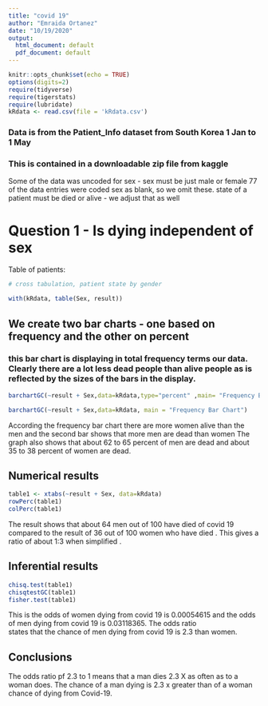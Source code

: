 ```yaml
---
title: "covid 19"
author: "Emraida Ortanez"
date: "10/19/2020"
output:
  html_document: default
  pdf_document: default
---
```


```r
knitr::opts_chunk$set(echo = TRUE)
options(digits=2)
require(tidyverse)
require(tigerstats)
require(lubridate)
kRdata <- read.csv(file = 'kRdata.csv')
```
### Data is from the Patient_Info dataset from South Korea 1 Jan to 1 May 
### This is contained in a downloadable zip file from kaggle

Some of the data was uncoded for sex - sex must be just male or female
77 of the data entries were coded sex  as blank, so we omit these.
state of a patient must be died or alive - we adjust that as well   
  
# Question 1 - Is dying independent of sex




Table of patients:
```r

# cross tabulation, patient state by gender

with(kRdata, table(Sex, result))

```

## We create two bar charts - one based on frequency and the other on percent

  
### this bar chart is displaying in total frequency terms our data.  Clearly there are a lot less dead people than alive people as is reflected by the sizes of the bars in the display.  

```r
barchartGC(~result + Sex,data=kRdata,type="percent" ,main= "Frequency Bar Chart")
```
```r
barchartGC(~result + Sex,data=kRdata, main = "Frequency Bar Chart")
```
   
 According the frequency bar chart there are more women alive than the men and the second bar shows that more men are dead than women
The graph also shows that about 62 to 65 percent of men are dead and about 35 to 38 percent of women are dead.
  
## Numerical results
```r
table1 <- xtabs(~result + Sex, data=kRdata)
rowPerc(table1)
colPerc(table1)
```
The result shows that about 64 men out of 100 have died of covid 19 compared to the result of 36 out of 100 women who have died . 
This gives a ratio of about 1:3 when simplified .    

## Inferential results 
```r
chisq.test(table1)
chisqtestGC(table1)
fisher.test(table1)
```
This is the  odds of women dying from covid 19 is 0.00054615 and the odds of men dying from covid 19 is 0.03118365. The odds ratio   
states that the chance of men dying from covid 19 is 2.3 than women.  

## Conclusions
The odds ratio pf 2.3 to 1 means that a man dies 2.3 X as often as to a woman does. The chance of a man dying is 2.3 x greater than 
of a woman chance of dying from Covid-19.
